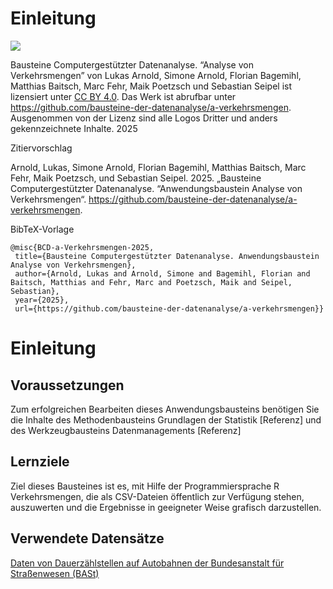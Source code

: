 # Einleitung {.unnumbered}

:::: {.border #Lizenz}

::: {layout="[20, 80]" layout-valign="center"}
![](https://mirrors.creativecommons.org/presskit/buttons/88x31/png/by.png){fig-alt="Symbol des Lizenzhinweises Creative Commons BY"} 

Bausteine Computergestützter Datenanalyse. "Analyse von Verkehrsmengen" von Lukas Arnold, 
Simone Arnold, Florian Bagemihl, Matthias Baitsch, Marc Fehr, Maik Poetzsch und 
Sebastian Seipel ist lizensiert unter [CC BY 4.0](https://creativecommons.org/licenses/by/4.0/deed.de). 
Das Werk ist abrufbar unter <https://github.com/bausteine-der-datenanalyse/a-verkehrsmengen>. 
Ausgenommen von der Lizenz sind alle Logos Dritter und anders gekennzeichnete Inhalte. 2025

:::

Zitiervorschlag

Arnold, Lukas, Simone Arnold, Florian Bagemihl, Matthias Baitsch, Marc Fehr, Maik Poetzsch, und 
Sebastian Seipel. 2025. „Bausteine Computergestützter Datenanalyse. 
"Anwendungsbaustein Analyse von Verkehrsmengen“. <https://github.com/bausteine-der-datenanalyse/a-verkehrsmengen>.

BibTeX-Vorlage

```
@misc{BCD-a-Verkehrsmengen-2025,
 title={Bausteine Computergestützter Datenanalyse. Anwendungsbaustein Analyse von Verkehrsmengen},
 author={Arnold, Lukas and Arnold, Simone and Bagemihl, Florian and Baitsch, Matthias and Fehr, Marc and Poetzsch, Maik and Seipel, Sebastian},
 year={2025},
 url={https://github.com/bausteine-der-datenanalyse/a-verkehrsmengen}} 
```

::::

# Einleitung

## Voraussetzungen

Zum erfolgreichen Bearbeiten dieses Anwendungsbausteins benötigen Sie die Inhalte des Methodenbausteins Grundlagen der Statistik \[Referenz\] und des Werkzeugbausteins Datenmanagements \[Referenz\]

## Lernziele

Ziel dieses Bausteines ist es, mit Hilfe der Programmiersprache R Verkehrsmengen, die als CSV-Dateien öffentlich zur Verfügung stehen, auszuwerten und die Ergebnisse in geeigneter Weise
grafisch darzustellen.

## Verwendete Datensätze

[Daten von Dauerzählstellen auf Autobahnen der Bundesanstalt für Straßenwesen (BASt)](https://www.bast.de/DE/Verkehrstechnik/Fachthemen/v2-verkehrszaehlung/Verkehrszaehlung.html)

